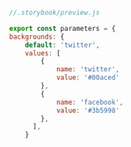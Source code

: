 ```js
//.storybook/preview.js

export const parameters = {
backgrounds: {
    default: 'twitter',
    values: [
        { 
            name: 'twitter', 
            value: '#00aced'
        },
        { 
            name: 'facebook', 
            value: '#3b5998' 
        },
      ],
    }
```